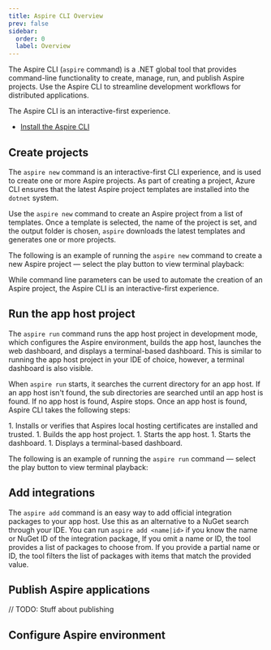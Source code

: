 ```yaml
---
title: Aspire CLI Overview
prev: false
sidebar:
  order: 0
  label: Overview
---
```


The Aspire CLI (`aspire` command) is a .NET global tool that provides command-line functionality to create, manage, run, and publish Aspire projects. Use the  Aspire CLI to streamline development workflows for distributed applications.

The Aspire CLI is an interactive-first experience.

- [Install the Aspire CLI](/aspire/get-started/installation)

## Create projects

The `aspire new` command is an interactive-first CLI experience, and is used to create one or more Aspire projects. As part of creating a project, Azure CLI ensures that the latest Aspire project templates are installed into the `dotnet` system.

Use the `aspire new` command to create an Aspire project from a list of templates. Once a template is selected, the name of the project is set, and the output folder is chosen, `aspire` downloads the latest templates and generates one or more projects.


The following is an example of running the `aspire new` command to create a new Aspire project — select the play button to view terminal playback:

<AsciinemaPlayer src="/aspire/casts/aspire-new.cast" poster="npt:0:03" />

While command line parameters can be used to automate the creation of an Aspire project, the Aspire CLI is an interactive-first experience.

## Run the app host project

The `aspire run` command runs the app host project in development mode, which configures the Aspire environment, builds the app host, launches the web dashboard, and displays a terminal-based dashboard. This is similar to running the app host project in your IDE of choice, however, a terminal dashboard is also visible.

When `aspire run` starts, it searches the current directory for an app host. If an app host isn't found, the sub directories are searched until an app host is found. If no app host is found, Aspire stops. Once an app host is found, Aspire CLI takes the following steps:


<Steps>
  1. Installs or verifies that Aspires local hosting certificates are installed and trusted.
  1. Builds the app host project.
  1. Starts the app host.
  1. Starts the dashboard.
  1. Displays a terminal-based dashboard.
</Steps>

The following is an example of running the `aspire run` command — select the play button to view terminal playback:

<AsciinemaPlayer src="/aspire/casts/aspire-run.cast" poster="npt:0:03" />

## Add integrations

The `aspire add` command is an easy way to add official integration packages to your app host. Use this as an alternative to a NuGet search through your IDE. You can run `aspire add <name|id>` if you know the name or NuGet ID of the integration package, If you omit a name or ID, the tool provides a list of packages to choose from. If you provide a partial name or ID, the tool filters the list of packages with items that match the provided value.

## Publish Aspire applications

// TODO: Stuff about publishing

## Configure Aspire environment
